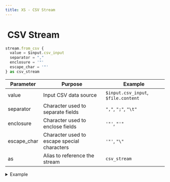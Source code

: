```yaml
---
title: XS - CSV Stream
---
```


# <img src="../assets/docuBadge (11).png" alt="" data-size="line" /> CSV Stream <a href="#xs-csvstream" id="xs-csvstream"></a>

```javascript
stream.from_csv {
  value = $input.csv_input
  separator = ","
  enclosure = '"'
  escape_char = '"'
} as csv_stream
```

| Parameter    | Purpose                                     | Example                             |
| ------------ | ------------------------------------------- | ----------------------------------- |
| value        | Input CSV data source                       | `$input.csv_input`, `$file.content` |
| separator    | Character used to separate fields           | `","`, `";"`, `"\t"`                |
| enclosure    | Character used to enclose fields            | `'"'`, `"'"`                        |
| escape\_char | Character used to escape special characters | `'"'`, `"\"`                        |
| as           | Alias to reference the stream               | `csv_stream`                        |

<details>

<summary>Example</summary>

```javascript
stream.from_csv {
  value = $input.users_data
  separator = ","
  enclosure = '"'
  escape_char = '"'
} as users_stream
```

* Creates a stream from CSV formatted data
* Configurable field separator, enclosure, and escape characters
* Assigns stream to an alias for later reference
* Useful for processing large CSV files

</details>
